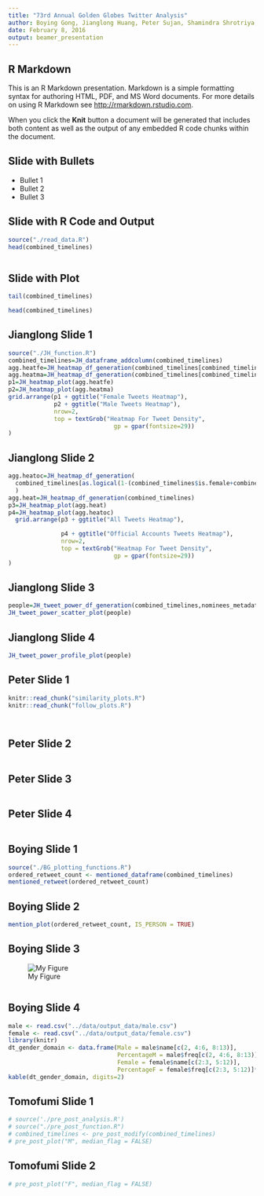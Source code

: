 ```yaml
---
title: "73rd Annual Golden Globes Twitter Analysis"
author: Boying Gong, Jianglong Huang, Peter Sujan, Shamindra Shrotriya, Tomofumi Ogawa
date: February 8, 2016
output: beamer_presentation
---
```


## R Markdown

This is an R Markdown presentation. Markdown is a simple formatting syntax for authoring HTML, PDF, and MS Word documents. For more details on using R Markdown see <http://rmarkdown.rstudio.com>.

When you click the **Knit** button a document will be generated that includes both content as well as the output of any embedded R code chunks within the document.

## Slide with Bullets

- Bullet 1
- Bullet 2
- Bullet 3

## Slide with R Code and Output

```r
source("./read_data.R")
head(combined_timelines)
```

```r

```


## Slide with Plot

```r
tail(combined_timelines)
```


```r
head(combined_timelines)
```

## Jianglong Slide 1

```r
source("./JH_function.R")
combined_timelines=JH_dataframe_addcolumn(combined_timelines)
agg.heatfe=JH_heatmap_df_generation(combined_timelines[combined_timelines$is.female,])
agg.heatma=JH_heatmap_df_generation(combined_timelines[combined_timelines$is.male,])
p1=JH_heatmap_plot(agg.heatfe)
p2=JH_heatmap_plot(agg.heatma)
grid.arrange(p1 + ggtitle("Female Tweets Heatmap"),
             p2 + ggtitle("Male Tweets Heatmap"),
             nrow=2,
             top = textGrob("Heatmap For Tweet Density",
                              gp = gpar(fontsize=29)) 
)
```


## Jianglong Slide 2

```r

agg.heatoc=JH_heatmap_df_generation(
  combined_timelines[as.logical(1-(combined_timelines$is.female+combined_timelines$is.male)),]
  )
agg.heat=JH_heatmap_df_generation(combined_timelines)
p3=JH_heatmap_plot(agg.heat)
p4=JH_heatmap_plot(agg.heatoc)
  grid.arrange(p3 + ggtitle("All Tweets Heatmap"),

               p4 + ggtitle("Official Accounts Tweets Heatmap"),
               nrow=2,
               top = textGrob("Heatmap For Tweet Density",
                              gp = gpar(fontsize=29)) 
)
```


## Jianglong Slide 3

```r
people=JH_tweet_power_df_generation(combined_timelines,nominees_metadata)
JH_tweet_power_scatter_plot(people)
```

## Jianglong Slide 4

```r
JH_tweet_power_profile_plot(people)
```

## Peter Slide 1
```r
knitr::read_chunk("similarity_plots.R")
knitr::read_chunk("follow_plots.R")

```

```r
```

```r
```

## Peter Slide 2
```r
```

## Peter Slide 3
```r
```

## Peter Slide 4
```r
```

## Boying Slide 1

```r
source("./BG_plotting_functions.R")
ordered_retweet_count <- mentioned_dataframe(combined_timelines)
mentioned_retweet(ordered_retweet_count)
```

## Boying Slide 2

```r
mention_plot(ordered_retweet_count, IS_PERSON = TRUE)
```

## Boying Slide 3

![My Figure](../plots/domain_bar.png)

```r

```

## Boying Slide 4

```r
male <- read.csv("../data/output_data/male.csv")
female <- read.csv("../data/output_data/female.csv")
library(knitr)
dt_gender_domain <- data.frame(Male = male$name[c(2, 4:6, 8:13)], 
                               PercentageM = male$freq[c(2, 4:6, 8:13)]*100,
                               Female = female$name[c(2:3, 5:12)], 
                               PercentageF = female$freq[c(2:3, 5:12)]*100)
kable(dt_gender_domain, digits=2)
```

## Tomofumi Slide 1

```r
# source('./pre_post_analysis.R')
# source("./pre_post_function.R")
# combined_timelines <- pre_post_modify(combined_timelines)
# pre_post_plot("M", median_flag = FALSE)
```

## Tomofumi Slide 2

```r
# pre_post_plot("F", median_flag = FALSE)
```

